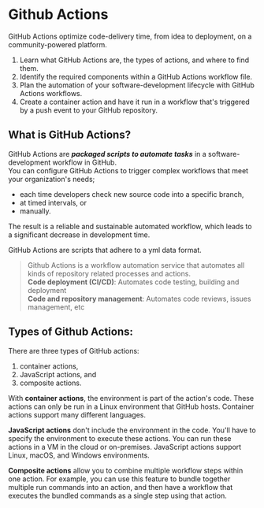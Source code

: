 # Github Actions

GitHub Actions optimize code-delivery time, from idea to deployment, on a community-powered platform.

1. Learn what GitHub Actions are, the types of actions, and where to find them.
2. Identify the required components within a GitHub Actions workflow file.
3. Plan the automation of your software-development lifecycle with GitHub Actions workflows.
4. Create a container action and have it run in a workflow that's triggered by a push event to your GitHub repository.

## What is GitHub Actions?

GitHub Actions are **_packaged scripts to automate tasks_** in a software-development workflow in GitHub.  
You can configure GitHub Actions to trigger complex workflows that meet your organization's needs;

- each time developers check new source code into a specific branch,
- at timed intervals, or
- manually.

The result is a reliable and sustainable automated workflow, which leads to a significant decrease in development time.

GitHub Actions are scripts that adhere to a yml data format.

> Github Actions is a workflow automation service that automates all kinds of repository related processes and actions.  
> **Code deployment (CI/CD)**: Automates code testing, building and deployment  
> **Code and repository management**: Automates code reviews, issues management, etc

## Types of Github Actions:

There are three types of GitHub actions:

1. container actions,
2. JavaScript actions, and
3. composite actions.

With **container actions**, the environment is part of the action's code. These actions can only be run in a Linux environment that GitHub hosts. Container actions support many different languages.

**JavaScript actions** don't include the environment in the code. You'll have to specify the environment to execute these actions. You can run these actions in a VM in the cloud or on-premises. JavaScript actions support Linux, macOS, and Windows environments.

**Composite actions** allow you to combine multiple workflow steps within one action. For example, you can use this feature to bundle together multiple run commands into an action, and then have a workflow that executes the bundled commands as a single step using that action.
